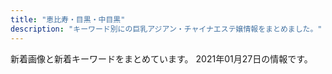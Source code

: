 ```yaml
---
title: "恵比寿・目黒・中目黒"
description: "キーワード別にの巨乳アジアン・チャイナエステ嬢情報をまとめました。"
---
```


新着画像と新着キーワードをまとめています。
2021年01月27日の情報です。

<DmmAffiliateIns />
<KeywordTable
  shops={
    [
    {
        "name": "Angel-\u30a8\u30f3\u30b8\u30a7\u30eb-",
        "keywords": {
            "85": 6,
            "E": 3,
            "89": 3,
            "90": 1,
            "F": 1,
            "88": 1,
            "C": 42,
            "86": 9,
            "D": 27,
            "87": 4,
            "84": 2
        },
        "station": "JR\u76ee\u9ed2\u99c5\u6771\u53e3",
        "url": "http://angel.jpn.cm/",
        "img_links": [
            "http://angel.jpn.cm/photos/sites/3/2020/09/2020092511154515.jpg",
            "http://angel.jpn.cm/images/room3.jpg",
            "http://angel.jpn.cm/photos/sites/3/2016/08/staff29.jpg",
            "http://angel.jpn.cm/photos/sites/3/2016/08/staff23a.jpg",
            "http://angel.jpn.cm/photos/sites/3/2016/08/staff4.jpg",
            "http://angel.jpn.cm/photos/sites/3/2016/08/staff22.jpg",
            "http://angel.jpn.cm/photos/sites/3/2019/07/2019071213431954.jpg",
            "http://angel.jpn.cm/photos/sites/3/2016/10/staff01.jpg",
            "http://angel.jpn.cm/photos/sites/3/2017/12/2017122705371661.jpg",
            "http://angel.jpn.cm/photos/sites/3/2017/05/8.jpg",
            "http://angel.jpn.cm/images/s_news.png",
            "http://angel.jpn.cm/photos/sites/3/2019/12/2019122718552413.jpg",
            "http://angel.jpn.cm/photos/sites/3/2016/09/72670992207769698.jpg",
            "http://angel.jpn.cm/photos/sites/3/2016/10/staff41.jpg",
            "http://angel.jpn.cm/images/top01.jpg",
            "http://angel.jpn.cm/photos/sites/3/2016/08/staff38.jpg",
            "http://angel.jpn.cm/photos/sites/3/2018/06/2018062105525655.jpg",
            "http://angel.jpn.cm/photos/sites/3/2018/11/201811011331167.jpg",
            "http://angel.jpn.cm/photos/sites/3/2019/12/2019122718552333.jpg",
            "http://angel.jpn.cm/photos/sites/3/2017/03/2.jpg",
            "http://angel.jpn.cm/photos/sites/3/2016/08/staff29a.jpg",
            "http://angel.jpn.cm/photos/sites/3/2016/08/staff24a.jpg",
            "http://angel.jpn.cm/photos/sites/3/2019/11/2019111814073465.jpg",
            "http://angel.jpn.cm/images/s_mobile.png",
            "http://angel.jpn.cm/images/room6.jpg",
            "http://angel.jpn.cm/photos/sites/3/2016/08/staff3.jpg",
            "http://angel.jpn.cm/images/room2.jpg",
            "http://angel.jpn.cm/images/mobile.jpg",
            "http://angel.jpn.cm/photos/sites/3/2016/08/staff36g.jpg",
            "http://angel.jpn.cm/images/room4.jpg",
            "http://angel.jpn.cm/photos/sites/3/2020/06/2020061515170635.jpg",
            "http://angel.jpn.cm/photos/sites/3/2018/06/2018061505064271.jpg",
            "http://angel.jpn.cm/photos/sites/3/2016/08/staff23.jpg",
            "http://angel.jpn.cm/photos/sites/3/2016/10/staff01a.jpg",
            "http://angel.jpn.cm/photos/sites/3/2019/07/2019071016030711.jpg",
            "http://angel.jpn.cm/photos/sites/3/2016/08/staff25.jpg",
            "http://cdn.dino-es.com/images/logo/150x40DinoEs.png",
            "http://angel.jpn.cm/photos/sites/3/2017/12/201712270537317.jpg",
            "http://angel.jpn.cm/photos/sites/3/2017/01/1.jpg",
            "http://angel.jpn.cm/images/s_pick.png",
            "http://angel.jpn.cm/photos/sites/3/2019/06/201906051042276.jpg",
            "http://angel.jpn.cm/images/room5.jpg",
            "http://angel.jpn.cm/images/s_link.png",
            "http://angel.jpn.cm/images/nbj3.jpg",
            "http://angel.jpn.cm/photos/sites/3/2016/08/staff28.jpg",
            "http://angel.jpn.cm/photos/sites/3/2018/06/2018061601280970.jpg",
            "http://angel.jpn.cm/photos/sites/3/2016/08/staff36h.jpg",
            "http://angel.jpn.cm/images/s_staff.png",
            "http://angel.jpn.cm/photos/sites/3/2016/08/staff39.jpg",
            "http://angel.jpn.cm/images/room1.jpg",
            "http://angel.jpn.cm/images/girl-z1.jpg",
            "http://angel.jpn.cm/photos/sites/3/2016/08/staff11.jpg",
            "http://angel.jpn.cm/photos/sites/3/2016/08/staff35.jpg",
            "http://angel.jpn.cm/photos/sites/3/2016/08/staff7a.jpg",
            "http://angel.jpn.cm/photos/sites/3/2018/06/2018061601280885.jpg",
            "http://angel.jpn.cm/photos/sites/3/2016/08/staff14.jpg",
            "http://angel.jpn.cm/images/info.jpg",
            "http://angel.jpn.cm/photos/sites/3/2016/08/staff21.jpg",
            "http://angel.jpn.cm/photos/sites/3/2016/08/staff4a.jpg",
            "http://angel.jpn.cm/photos/sites/3/2016/08/staff8.jpg",
            "http://angel.jpn.cm/photos/sites/3/2017/11/2017112010234266.jpg",
            "http://angel.jpn.cm/photos/sites/3/2016/08/staff37.jpg",
            "http://angel.jpn.cm/photos/sites/3/2019/10/2019100910242499.jpg",
            "http://angel.jpn.cm/images/room7.jpg",
            "http://angel.jpn.cm/photos/sites/3/2019/06/2019060510404179.jpg",
            "http://angel.jpn.cm/photos/sites/3/2016/08/staff8a.jpg",
            "http://angel.jpn.cm/photos/sites/3/2016/08/staff2.jpg",
            "http://angel.jpn.cm/images/girl-z2.jpg",
            "http://angel.jpn.cm/photos/sites/3/2019/11/201911181407260.jpg",
            "http://angel.jpn.cm/photos/sites/3/2016/09/staff40.jpg",
            "http://angel.jpn.cm/photos/sites/3/2016/08/staff39a.jpg",
            "http://angel.jpn.cm/photos/sites/3/2019/12/2019122718552430.jpg",
            "http://angel.jpn.cm/photos/sites/3/2018/09/2018091001155585.jpg",
            "http://angel.jpn.cm/photos/sites/3/2016/08/staff5.jpg",
            "http://angel.jpn.cm/photos/sites/3/2016/08/staff7.jpg",
            "http://angel.jpn.cm/photos/sites/3/2017/11/201711280608539.jpg",
            "http://angel.jpn.cm/photos/sites/3/2016/08/staff3a.jpg",
            "http://angel.jpn.cm/photos/sites/3/2017/04/1.jpg",
            "http://angel.jpn.cm/photos/sites/3/2018/06/2018061505064251.jpg",
            "http://angel.jpn.cm/photos/sites/3/2016/08/staff24.jpg",
            "http://angel.jpn.cm/photos/sites/3/2016/08/staff37a.jpg",
            "http://angel.jpn.cm/images/top02.jpg"
        ]
    },
    {
        "keywords": {
            "86": 17,
            "85": 7,
            "D": 19,
            "E": 5,
            "83": 7,
            "C": 7
        },
        "img_links": [
            "http://hi-msg.com/tonton/images/an_4_01.jpg",
            "http://hi-msg.com/tonton/images/r4.jpg",
            "http://hi-msg.com/tonton/images/an_5_02.jpg",
            "http://hi-msg.com/tonton/images/an_2_02.jpg",
            "http://hi-msg.com/tonton/images/an_1_01.jpg",
            "http://hi-msg.com/tonton/images/an_1_02.jpg",
            "http://hi-msg.com/tonton/images/qr.jpg",
            "http://hi-msg.com/tonton/images/an_2_01.jpg",
            "http://hi-msg.com/tonton/images/slider/slide3s.png",
            "http://hi-msg.com/tonton/images/staff_images/sl.png",
            "http://hi-msg.com/tonton/images/an_3_01.jpg",
            "http://hi-msg.com/tonton/images/slider/slide2s.png",
            "http://hi-msg.com/tonton/images/eve1.png",
            "http://hi-msg.com/tonton/images/slider/slide3.png",
            "http://hi-msg.com/tonton/images/an_6_01.jpg",
            "http://hi-msg.com/tonton/images/an_6_02.jpg",
            "http://hi-msg.com/tonton/images/index_01.jpg",
            "http://hi-msg.com/tonton/images/index-1.jpg",
            "http://hi-msg.com/tonton/images/an_5_01.jpg",
            "http://hi-msg.com/tonton/images/slider/slide1.png",
            "http://hi-msg.com/tonton/images/staff_images/st2.jpg",
            "http://hi-msg.com/tonton/images/staff_images/st1.jpg",
            "http://hi-msg.com/tonton/images/r2.jpg",
            "http://hi-msg.com/tonton/images/r3.jpg",
            "http://hi-msg.com/tonton/images/sys1.jpg",
            "http://hi-msg.com/tonton/images/r1.jpg",
            "http://hi-msg.com/tonton/images/fbb.jpg",
            "http://hi-msg.com/tonton/images/staff_images/st4.jpg",
            "http://hi-msg.com/tonton/images/slider/slide2.png",
            "http://hi-msg.com/tonton/images/staff_images/st3.jpg",
            "http://hi-msg.com/tonton/images/index-2.jpg",
            "http://hi-msg.com/tonton/images/an_3_02.jpg",
            "http://hi-msg.com/tonton/images/slider/slide1s.png",
            "http://hi-msg.com/tonton/images/an_4_02.jpg",
            "http://hi-msg.com/tonton/images/staff_images/st5.jpg"
        ],
        "name": "\u30c8\u30f3\u30c8\u30f3",
        "station": "JR\u6075\u6bd4\u5bff\u99c5\u897f\u53e3",
        "url": "http://hi-msg.com/tonton/"
    },
    {
        "station": "JR\u6075\u6bd4\u5bff\u99c5\u897f\u53e3",
        "url": "http://bimajo-massage.work/",
        "keywords": {
            "85": 14,
            "E": 12,
            "86": 12,
            "D": 25,
            "88": 12,
            "C": 14,
            "87": 13
        },
        "img_links": [
            "http://bimajo-massage.work/sp/img/pc.jpg",
            "http://bimajo-massage.work/img/st1.jpg",
            "http://bimajo-massage.work/img/st8.jpg",
            "http://bimajo-massage.work/img/st5.jpg",
            "http://bimajo-massage.work/sp/img/sys.jpg",
            "http://bimajo-massage.work/img/sta1.jpg",
            "http://bimajo-massage.work/sp/img/st1.jpg",
            "http://bimajo-massage.work/img/st7.jpg",
            "http://bimajo-massage.work/img/sta5.jpg",
            "http://bimajo-massage.work/sp/img/tel.jpg",
            "http://bimajo-massage.work/sp/img/cam.jpg",
            "http://bimajo-massage.work/sp/img/acc2.jpg",
            "http://bimajo-massage.work/img/sta8.jpg",
            "http://bimajo-massage.work/sp/img/t-r.jpg",
            "http://bimajo-massage.work/sp/img/pic.jpg",
            "http://bimajo-massage.work/sp/img/add.jpg",
            "http://bimajo-massage.work/sp/img/time.jpg",
            "http://bimajo-massage.work/img/pic.png",
            "http://bimajo-massage.work/img/st6.jpg",
            "http://bimajo-massage.work/sp/img/acc1.jpg",
            "http://bimajo-massage.work/sp/img/t-a.jpg",
            "http://bimajo-massage.work/img/acc2.jpg",
            "http://bimajo-massage.work/img/body-.png",
            "http://bimajo-massage.work/sp/img/botton.jpg",
            "http://bimajo-massage.work/sp/img/st6.jpg",
            "http://bimajo-massage.work/img/sta7.jpg",
            "http://bimajo-massage.work/sp/img/p-6.jpg",
            "http://bimajo-massage.work/img/acc1.jpg",
            "http://bimajo-massage.work/sp/img/info.jpg",
            "http://bimajo-massage.work/sp/img/st7.jpg",
            "http://bimajo-massage.work/sp/img/st8.jpg",
            "http://bimajo-massage.work/img/sta6.jpg",
            "http://bimajo-massage.work/img/bottom.png",
            "http://bimajo-massage.work/sp/img/tit.jpg",
            "http://bimajo-massage.work/sp/img/t-t.jpg",
            "http://bimajo-massage.work/sp/img/t-s.jpg",
            "http://bimajo-massage.work/sp/img/st5.jpg",
            "http://bimajo-massage.work/img/mo.png",
            "http://bimajo-massage.work/sp/img/p-7.jpg",
            "http://bimajo-massage.work/sp/img/p-8.jpg",
            "http://bimajo-massage.work/img/xmas.png",
            "http://bimajo-massage.work/sp/img/t-o.jpg"
        ],
        "name": "\u7f8e\u9b54\u5973"
    },
    {
        "img_links": [
            "http://victoria.tyo.cm/images/news.jpg",
            "http://victoria.tyo.cm/photos/sites/13/2019/05/201905100639429.jpg",
            "http://victoria.tyo.cm/photos/sites/13/2019/10/2019100904082968.jpg",
            "http://victoria.tyo.cm/photos/sites/13/2020/01/2020011104241542.jpg",
            "http://victoria.tyo.cm/photos/sites/13/2018/12/2018121502493847.jpg",
            "http://victoria.tyo.cm/photos/sites/13/2018/12/2018121502493879.jpg",
            "http://victoria.tyo.cm/photos/sites/13/2018/12/2018122904411765.jpg",
            "http://victoria.tyo.cm/photos/sites/13/2019/01/2019012509534353.jpg",
            "http://victoria.tyo.cm/images/face.jpg",
            "http://victoria.tyo.cm/photos/sites/13/2019/12/2019120406433710.jpg",
            "http://victoria.tyo.cm/photos/sites/13/2018/12/2018121502493953.jpg",
            "http://victoria.tyo.cm/photos/sites/13/2019/12/2019120904521188.jpg",
            "http://victoria.tyo.cm/photos/sites/13/2019/01/2019011103510521.jpg",
            "http://victoria.tyo.cm/images/mobile.jpg",
            "http://victoria.tyo.cm/images/room3.jpg",
            "http://victoria.tyo.cm/photos/sites/13/2019/06/2019061005275095.jpg",
            "http://victoria.tyo.cm/photos/sites/13/2019/04/2019040304024424.jpg",
            "http://victoria.tyo.cm/images/room4.jpg",
            "http://victoria.tyo.cm/photos/sites/13/2020/02/2020021307433041.jpg",
            "http://victoria.tyo.cm/photos/sites/13/2020/01/2020011205500461.jpg",
            "http://victoria.tyo.cm/images/s_staff.png",
            "http://victoria.tyo.cm/photos/sites/13/2019/10/2019101403232834.jpg",
            "http://victoria.tyo.cm/photos/sites/13/2020/03/2020031904101259.jpg",
            "http://victoria.tyo.cm/photos/sites/13/2020/02/2020020104570910.jpg",
            "http://victoria.tyo.cm/photos/sites/13/2019/02/2019021407162693.jpg",
            "http://victoria.tyo.cm/photos/sites/13/2019/12/2019120904521737.jpg",
            "http://victoria.tyo.cm/photos/sites/13/2020/01/2020012005552622.jpg",
            "http://victoria.tyo.cm/photos/sites/13/2019/01/2019012108071242.jpg",
            "http://victoria.tyo.cm/photos/sites/13/2018/12/2018122701570616.jpg",
            "http://victoria.tyo.cm/photos/sites/13/2018/12/2018122701570643.jpg",
            "http://victoria.tyo.cm/photos/sites/13/2019/02/2019022703022355.jpg",
            "http://victoria.tyo.cm/photos/sites/13/2019/02/2019021206543056.jpg",
            "https://www.a-side.com/ad/koko/include/banner/koko_125x125.png",
            "http://victoria.tyo.cm/photos/sites/13/2019/01/2019010506293526.jpg",
            "http://victoria.tyo.cm/images/top.jpg",
            "http://victoria.tyo.cm/photos/sites/13/2018/12/2018121502493814.jpg",
            "http://victoria.tyo.cm/photos/sites/13/2019/07/2019070206503156.jpg",
            "http://victoria.tyo.cm/photos/sites/13/2019/10/2019100904083557.jpg",
            "http://victoria.tyo.cm/photos/sites/13/2019/08/2019080607062415.jpg",
            "http://victoria.tyo.cm/photos/sites/13/2019/04/2019041807165826.jpg",
            "http://victoria.tyo.cm/photos/sites/13/2018/12/2018122904422525.jpg",
            "http://victoria.tyo.cm/images/room1.jpg",
            "http://victoria.tyo.cm/images/pick.jpg",
            "http://victoria.tyo.cm/photos/sites/13/2020/02/202002030340133.jpg",
            "http://victoria.tyo.cm/photos/sites/13/2020/01/2020012005552181.jpg",
            "http://victoria.tyo.cm/images/room2.jpg",
            "http://victoria.tyo.cm/photos/sites/13/2019/12/2019120106181894.jpg",
            "http://victoria.tyo.cm/photos/sites/13/2019/01/2019010506292922.jpg",
            "http://victoria.tyo.cm/photos/sites/13/2019/01/2019012509505197.jpg",
            "http://victoria.tyo.cm/photos/sites/13/2020/10/2020100803550565.jpg"
        ],
        "keywords": {
            "93": 1,
            "82": 2,
            "86": 10,
            "87": 4,
            "89": 1,
            "F": 1,
            "85": 8,
            "83": 7,
            "D": 21,
            "E": 3,
            "C": 7,
            "G": 1
        },
        "station": "JR\u76ee\u9ed2\u99c5\u6771\u53e3",
        "url": "http://victoria.tyo.cm/",
        "name": "Victoria\u30fb\u30d3\u30af\u30c8\u30ea\u30a2"
    },
    {
        "img_links": [
            "http://nakamegurofun.com/images/s5.jpg",
            "http://nakamegurofun.com/files/008-020964.jpg",
            "http://nakamegurofun.com/images/main_top.png",
            "http://nakamegurofun.com/files/0074f22.jpg",
            "http://nakamegurofun.com/images/s4.jpg",
            "http://nakamegurofun.com/images/zi_massage.png",
            "http://nakamegurofun.com/files/002fa9d.jpg",
            "http://nakamegurofun.com/images/tel.png",
            "http://nakamegurofun.com/files/007fa9d.jpg",
            "http://nakamegurofun.com/files/0070964.jpg",
            "http://nakamegurofun.com/files/006fa9d.jpg",
            "http://nakamegurofun.com/files/0080964.jpg",
            "http://nakamegurofun.com/images/s3.jpg",
            "http://nakamegurofun.com/images/infotiao1.jpg",
            "http://nakamegurofun.com/images/s1.jpg",
            "http://nakamegurofun.com/files/006-020964.jpg",
            "http://nakamegurofun.com/files/0060964.jpg",
            "http://nakamegurofun.com/images/service91a6.png",
            "http://nakamegurofun.com/files/008-030964.jpg",
            "http://nakamegurofun.com/files/002-030964.jpg",
            "http://nakamegurofun.com/images/shop/shop02.jpg",
            "http://nakamegurofun.com/files/0020964.jpg",
            "http://nakamegurofun.com/files/005-030964.jpg",
            "http://nakamegurofun.com/files/003fa9d.jpg",
            "http://nakamegurofun.com/files/0034f22.jpg",
            "http://nakamegurofun.com/files/0024f22.jpg",
            "http://nakamegurofun.com/images/s2.jpg",
            "http://nakamegurofun.com/files/005-020964.jpg",
            "http://nakamegurofun.com/images/zi_staff.png",
            "http://nakamegurofun.com/files/007-030964.jpg",
            "http://nakamegurofun.com/images/xian.png",
            "http://nakamegurofun.com/files/0084f22.jpg",
            "http://nakamegurofun.com/files/003-030964.jpg",
            "http://nakamegurofun.com/images/main_bottom.png",
            "http://nakamegurofun.com/images/shop/shop04.jpg",
            "http://nakamegurofun.com/files/008fa9d.jpg",
            "http://nakamegurofun.com/files/003-020964.jpg",
            "http://nakamegurofun.com/files/002-020964.jpg",
            "http://nakamegurofun.com/files/005fa9d.jpg",
            "http://nakamegurofun.com/files/006-030964.jpg",
            "http://nakamegurofun.com/files/0064f22.jpg",
            "http://nakamegurofun.com/images/shop/shop01.jpg",
            "http://nakamegurofun.com/files/0054f22.jpg",
            "http://nakamegurofun.com/files/0050964.jpg",
            "http://nakamegurofun.com/files/007-020964.jpg",
            "http://nakamegurofun.com/images/shop/shop03.jpg",
            "http://nakamegurofun.com/files/0030964.jpg"
        ],
        "url": "http://nakamegurofun.com/",
        "station": "\u4e2d\u76ee\u9ed2\u99c5\u897f\u53e3",
        "keywords": {
            "D": 5,
            "85": 1,
            "87": 4,
            "88": 1,
            "C": 1
        },
        "name": "Flower \uff5e\u30d5\u30e9\u30ef\u30fc\uff5e"
    },
    {
        "url": "http://relacute.tyo.cm/",
        "station": "JR\u76ee\u9ed2\u99c5\u6771\u53e3",
        "img_links": [
            "http://relacute.tyo.cm/photos/sites/42/2017/04/2.jpg",
            "http://relacute.tyo.cm/images/s_news.jpg",
            "http://relacute.tyo.cm/images/staff01.jpg",
            "http://relacute.tyo.cm/photos/sites/42/2019/02/201902121620011.jpg",
            "http://relacute.tyo.cm/photos/sites/42/2019/02/2019021216200689.jpg",
            "http://relacute.tyo.cm/images/girl-z1.jpg",
            "http://relacute.tyo.cm/photos/sites/42/2016/11/staff1.jpg",
            "http://relacute.tyo.cm/images/girl-z2.jpg",
            "http://relacute.tyo.cm/photos/sites/42/2016/11/staff6.jpg",
            "http://relacute.tyo.cm/images/newface1.jpg",
            "http://relacute.tyo.cm/photos/sites/42/2017/05/16.jpg",
            "http://relacute.tyo.cm/photos/sites/42/2016/11/staff7.jpg",
            "http://relacute.tyo.cm/images/mobile.png",
            "http://relacute.tyo.cm/images/top.jpg",
            "http://relacute.tyo.cm/photos/sites/42/2016/11/5.jpg",
            "http://relacute.tyo.cm/images/link1.jpg",
            "http://relacute.tyo.cm/images/top1.jpg",
            "http://relacute.tyo.cm/photos/sites/42/2017/04/411443062809353899.jpg",
            "http://relacute.tyo.cm/photos/sites/42/2017/06/18.jpg"
        ],
        "keywords": {
            "87": 1,
            "D": 9,
            "C": 25
        },
        "name": "RelaCute \u30ea\u30e9\u30ad\u30e5\u30fc\u30c8"
    },
    {
        "keywords": {
            "C": 34,
            "D": 18
        },
        "img_links": [
            "http://with-you.tyo.cm/photos/sites/6/2019/11/2019110107572662.jpg",
            "http://with-you.tyo.cm/photos/sites/6/2020/03/2020032714573892.jpg",
            "http://with-you.tyo.cm/photos/sites/6/2020/06/2020061515324852.jpg",
            "http://with-you.tyo.cm/photos/sites/6/2019/02/2019021818404723.jpg",
            "http://with-you.tyo.cm/photos/sites/6/2019/10/2019102716505281.jpg",
            "http://with-you.tyo.cm/photos/sites/6/2019/11/2019112916080552.jpg",
            "http://with-you.tyo.cm/images/top.png",
            "http://with-you.tyo.cm/photos/sites/6/2019/11/2019111915264046.jpg",
            "http://with-you.tyo.cm/photos/sites/6/2019/02/2019021818395644.jpg",
            "http://with-you.tyo.cm/photos/sites/6/2019/11/2019112517122617.jpg",
            "http://with-you.tyo.cm/photos/sites/6/2019/02/2019021816155116.jpg",
            "http://with-you.tyo.cm/photos/sites/6/2020/03/2020032714542799.jpg",
            "http://with-you.tyo.cm/photos/sites/6/2019/10/2019102716505124.jpg",
            "http://with-you.tyo.cm/photos/sites/6/2020/06/2020061515330329.jpg",
            "http://with-you.tyo.cm/images/s_pick.jpg",
            "http://with-you.tyo.cm/photos/sites/6/2019/02/2019021816145119.jpg",
            "http://with-you.tyo.cm/images/s_news.jpg",
            "http://with-you.tyo.cm/photos/sites/6/2019/11/2019110806175734.jpg",
            "http://with-you.tyo.cm/photos/sites/6/2019/11/2019110107573374.jpg",
            "http://with-you.tyo.cm/images/s_staff.jpg",
            "http://with-you.tyo.cm/photos/sites/6/2019/11/2019110108001772.jpg",
            "http://with-you.tyo.cm/images/s_recuit.jpg",
            "http://with-you.tyo.cm/photos/sites/6/2019/11/2019111915264240.jpg",
            "http://with-you.tyo.cm/images/s_link.jpg",
            "http://with-you.tyo.cm/photos/sites/6/2019/12/2019121017051597.jpg",
            "http://with-you.tyo.cm/photos/sites/6/2019/11/2019112916075124.jpg",
            "http://with-you.tyo.cm/photos/sites/6/2019/06/2019060510455732.jpg",
            "http://with-you.tyo.cm/photos/sites/6/2019/11/2019112517121980.jpg",
            "http://with-you.tyo.cm/photos/sites/6/2019/11/2019112916075813.jpg",
            "http://with-you.tyo.cm/photos/sites/6/2019/11/2019110806175615.jpg",
            "http://with-you.tyo.cm/photos/sites/6/2019/11/2019110108002447.jpg",
            "http://with-you.tyo.cm/photos/sites/6/2019/12/2019121017051599.jpg",
            "http://with-you.tyo.cm/photos/sites/6/2019/03/2019030615474648.jpg",
            "http://with-you.tyo.cm/photos/sites/6/2019/11/2019110606012817.jpg",
            "http://with-you.tyo.cm/photos/sites/6/2019/12/2019121914290846.jpg",
            "http://with-you.tyo.cm/photos/sites/6/2019/12/2019121914290210.jpg",
            "http://with-you.tyo.cm/photos/sites/6/2019/11/2019112214503286.jpg",
            "http://with-you.tyo.cm/photos/sites/6/2020/09/2020092511214697.jpg",
            "http://with-you.tyo.cm/photos/sites/6/2019/11/2019112214502832.jpg"
        ],
        "name": "With you\u30fb\u30a6\u30a3\u30ba\u30e6\u30fc",
        "url": "http://with-you.tyo.cm",
        "station": "JR\u76ee\u9ed2\u99c5\u6771\u53e3"
    },
    {
        "name": "OnlyOne",
        "url": "http://onlyone.tyo.cm/",
        "station": "JR\u76ee\u9ed2\u99c5\u897f\u53e3",
        "keywords": {
            "88": 2,
            "83": 2,
            "84": 1,
            "E": 1,
            "87": 7,
            "D": 27,
            "C": 4,
            "86": 10,
            "F": 1,
            "85": 8
        },
        "img_links": [
            "http://onlyone.tyo.cm/photos/sites/5/2019/02/2019022310345266.jpg",
            "http://onlyone.tyo.cm/photos/sites/5/2020/07/2020070217061815.jpg",
            "http://onlyone.tyo.cm/photos/sites/5/2018/10/201810181432433.jpg",
            "http://onlyone.tyo.cm/photos/sites/5/2019/05/2019052911352557.jpg",
            "http://onlyone.tyo.cm/photos/sites/5/2018/09/2018092710191274.jpg",
            "http://onlyone.tyo.cm/photos/sites/5/2019/07/201907171609201.jpg",
            "http://onlyone.tyo.cm/photos/sites/5/2019/11/2019110105152849.jpg",
            "http://onlyone.tyo.cm/photos/sites/5/2020/01/2020011412572423.jpg",
            "http://onlyone.tyo.cm/images/top.png",
            "http://onlyone.tyo.cm/photos/sites/5/2020/05/2020051419324761.jpg",
            "http://onlyone.tyo.cm/images/s_link.png",
            "http://onlyone.tyo.cm/photos/sites/5/2019/01/2019013017371133.jpg",
            "http://onlyone.tyo.cm/images/room1.jpg",
            "http://onlyone.tyo.cm/photos/sites/5/2019/05/2019050915292562.jpg",
            "http://onlyone.tyo.cm/photos/sites/5/2018/06/2018062904050630.jpg",
            "http://onlyone.tyo.cm/photos/sites/5/2019/06/2019060510384975.jpg",
            "http://onlyone.tyo.cm/photos/sites/5/2020/01/2020011413500417.jpg",
            "http://onlyone.tyo.cm/photos/sites/5/2019/12/2019121715483135.jpg",
            "http://onlyone.tyo.cm/images/room3.jpg",
            "http://onlyone.tyo.cm/photos/sites/5/2020/09/2020092510523723.jpg",
            "http://onlyone.tyo.cm/images/line.jpg",
            "http://onlyone.tyo.cm/photos/sites/5/2019/12/2019120510353312.jpg",
            "http://onlyone.tyo.cm/photos/sites/5/2019/03/2019030418403098.jpg",
            "http://onlyone.tyo.cm/photos/sites/5/2018/08/2018082407542866.jpg",
            "http://onlyone.tyo.cm/images/acc3.jpg",
            "http://onlyone.tyo.cm/photos/sites/5/2020/09/2020092218541894.jpg",
            "http://onlyone.tyo.cm/photos/sites/5/2018/11/2018110713255310.jpg",
            "http://onlyone.tyo.cm/photos/sites/5/2019/06/2019060510472559.jpg",
            "http://onlyone.tyo.cm/images/new.jpg",
            "http://onlyone.tyo.cm/photos/sites/5/2020/09/2020090210405221.jpg",
            "http://onlyone.tyo.cm/photos/sites/5/2019/07/2019070711031982.jpg",
            "http://onlyone.tyo.cm/photos/sites/5/2020/09/2020092510524025.jpg",
            "http://onlyone.tyo.cm/images/acc1.jpg",
            "http://onlyone.tyo.cm/photos/sites/5/2019/02/2019022310350119.jpg",
            "http://onlyone.tyo.cm/photos/sites/5/2018/07/2018071709241386.jpg",
            "http://onlyone.tyo.cm/images/room2.jpg",
            "http://onlyone.tyo.cm/photos/sites/5/2018/03/2018031607430562.jpg",
            "http://onlyone.tyo.cm/photos/sites/5/2019/07/2019070616424775.jpg",
            "http://onlyone.tyo.cm/photos/sites/5/2018/11/2018112110301745.jpg",
            "http://onlyone.tyo.cm/images/room4.jpg",
            "http://onlyone.tyo.cm/photos/sites/5/2020/02/2020022610121615.jpg",
            "http://onlyone.tyo.cm/photos/sites/5/2019/01/2019011814353078.jpg",
            "http://onlyone.tyo.cm/photos/sites/5/2017/11/2017112708111797.jpg",
            "http://onlyone.tyo.cm/photos/sites/5/2019/02/2019022310334774.jpg",
            "http://onlyone.tyo.cm/photos/sites/5/2018/08/2018080308152252.jpg",
            "http://onlyone.tyo.cm/photos/sites/5/2020/09/2020092510523998.jpg",
            "http://onlyone.tyo.cm/photos/sites/5/2020/07/2020070215334437.jpg",
            "http://onlyone.tyo.cm/images/acc2.jpg",
            "http://onlyone.tyo.cm/photos/sites/5/2020/09/2020092617301564.jpg",
            "http://onlyone.tyo.cm/photos/sites/5/2019/07/2019071716092046.jpg",
            "http://onlyone.tyo.cm/photos/sites/5/2019/01/2019013017372064.jpg",
            "http://onlyone.tyo.cm/photos/sites/5/2019/08/2019082610481667.jpg",
            "http://onlyone.tyo.cm/images/s_staff.png",
            "http://onlyone.tyo.cm/photos/sites/5/2020/06/2020060815500896.jpg",
            "http://onlyone.tyo.cm/images/acc4.jpg",
            "http://onlyone.tyo.cm/photos/sites/5/2019/11/2019112117013754.jpg",
            "http://onlyone.tyo.cm/photos/sites/5/2020/03/2020031716151746.jpg",
            "http://onlyone.tyo.cm/photos/sites/5/2019/08/2019080815010066.jpg",
            "http://onlyone.tyo.cm/photos/sites/5/2020/01/2020011413501066.jpg",
            "http://onlyone.tyo.cm/photos/sites/5/2019/11/2019110105153240.jpg"
        ]
    },
    {
        "name": "\u30aa\u30a2\u30b7\u30b9",
        "station": "\u897f\u5c0f\u5c71\u99c5",
        "keywords": {
            "D": 6,
            "86": 2,
            "C": 14,
            "87": 4,
            "85": 2
        },
        "img_links": [
            "http://www.oasis.esjoho.com/img/ttl_info.png",
            "http://www.oasis.esjoho.com/files/005-02.jpg",
            "http://www.oasis.esjoho.com/img/tel.png",
            "http://www.oasis.esjoho.com/files/005.jpg",
            "http://www.oasis.esjoho.com/files/002.jpg",
            "http://www.oasis.esjoho.com/img/btn_blog.png",
            "http://www.oasis.esjoho.com/img/pickup.jpg",
            "http://www.oasis.esjoho.com/files/001.jpg",
            "http://www.oasis.esjoho.com/files/004.jpg",
            "http://www.oasis.esjoho.com/files/001-02.jpg",
            "http://www.oasis.esjoho.com/img/goback.jpg",
            "http://www.oasis.esjoho.com/files/004-02.jpg",
            "http://www.oasis.esjoho.com/files/002-02.jpg",
            "http://www.oasis.esjoho.com/img/btn_side_mobile.jpg",
            "http://www.oasis.esjoho.com/img/ttl_news.png"
        ],
        "url": "http://www.oasis.esjoho.com/"
    },
    {
        "name": "\u30d5\u30a3\u30b8\u30fc\u30ea\u30be\u30fc\u30c8",
        "keywords": {
            "D": 141,
            "87": 78,
            "89": 18,
            "E": 57,
            "82": 18,
            "C": 138,
            "86": 60,
            "83": 39,
            "85": 123
        },
        "img_links": [
            "http://fiji-resort.ests.jp/photos/sites/30/2018/11/2018110510493422.jpg",
            "http://fiji-resort.ests.jp/photos/sites/30/2018/09/2018091916161390.jpg",
            "http://fiji-resort.ests.jp/photos/sites/30/2019/09/2019092914334514.jpg",
            "http://fiji-resort.ests.jp/photos/sites/30/2019/04/2019042017525677.jpg",
            "http://fiji-resort.ests.jp/photos/sites/30/2018/06/2018061511340989.jpg",
            "http://fiji-resort.ests.jp/images/access04.jpg",
            "http://fiji-resort.ests.jp/images/top.png",
            "http://fiji-resort.ests.jp/photos/sites/30/2018/11/2018110510493920.jpg",
            "http://fiji-resort.ests.jp/photos/sites/30/2019/05/2019050215480138.jpg",
            "http://fiji-resort.ests.jp/images/end.png",
            "http://fiji-resort.ests.jp/photos/sites/30/2019/03/2019033011081995.jpg",
            "http://fiji-resort.ests.jp/photos/sites/30/2019/11/2019110909384037.jpg",
            "http://fiji-resort.ests.jp/photos/sites/30/2019/06/2019061411123068.jpg",
            "http://fiji-resort.ests.jp/images/mobile.png",
            "http://fiji-resort.ests.jp/images/topics_bj3.png",
            "http://fiji-resort.ests.jp/images/s_link.png",
            "http://fiji-resort.ests.jp/photos/sites/30/2019/03/2019031518525662.jpg",
            "http://fiji-resort.ests.jp/photos/sites/30/2018/09/2018091301234543.jpg",
            "http://fiji-resort.ests.jp/images/line.png",
            "http://fiji-resort.ests.jp/photos/sites/30/2019/05/2019050215480157.jpg",
            "http://fiji-resort.ests.jp/images/access02.jpg",
            "http://fiji-resort.ests.jp/photos/sites/30/2019/12/2019121110440091.jpg",
            "http://fiji-resort.ests.jp/photos/sites/30/2019/06/2019060610451514.jpg",
            "http://fiji-resort.ests.jp/images/s_topics.png",
            "http://fiji-resort.ests.jp/photos/sites/30/2019/05/2019050215480292.jpg",
            "http://fiji-resort.ests.jp/images/s_staff.png",
            "http://fiji-resort.ests.jp/images/access01.jpg",
            "http://fiji-resort.ests.jp/photos/sites/30/2019/03/2019033011105316.jpg",
            "http://fiji-resort.ests.jp/images/access06.jpg",
            "http://fiji-resort.ests.jp/images/access05.jpg",
            "http://fiji-resort.ests.jp/photos/sites/30/2020/02/2020022116402274.jpg",
            "http://fiji-resort.ests.jp/images/access03.jpg"
        ],
        "url": "http://fiji-resort.ests.jp/",
        "station": "\u4e2d\u76ee\u9ed2\u99c5\u897f\u53e3"
    },
    {
        "keywords": {
            "86": 27,
            "83": 7,
            "85": 26,
            "E": 28,
            "D": 74,
            "C": 44,
            "87": 33,
            "88": 10,
            "84": 2
        },
        "name": "\u6d77\u8cca\u8239",
        "station": "\u4e2d\u76ee\u9ed2\u99c5\u5357\u6539\u672d\u897f\u53e3",
        "img_links": [
            "http://kaizokusen.jpn.mn/photos/sites/31/2020/06/2020061305220545.jpg",
            "http://kaizokusen.jpn.mn/photos/sites/31/2019/09/2019092905302643.jpg",
            "http://kaizokusen.jpn.mn/photos/sites/31/2020/02/2020022107354732.jpg",
            "http://kaizokusen.jpn.mn/photos/sites/31/2020/04/2020042207290081.jpg",
            "http://kaizokusen.jpn.mn/images/s_staff.png",
            "http://kaizokusen.jpn.mn/photos/sites/31/2019/09/2019091102140786.jpg",
            "http://kaizokusen.jpn.mn/images/s_news.jpg",
            "http://kaizokusen.jpn.mn/photos/sites/31/2020/05/2020051510144982.jpg",
            "http://kaizokusen.jpn.mn/photos/sites/31/2020/03/2020031402334084.jpg",
            "http://kaizokusen.jpn.mn/photos/sites/31/2019/01/201901130238317.jpg",
            "http://kaizokusen.jpn.mn/photos/sites/31/2019/06/2019061406003197.jpg",
            "http://kaizokusen.jpn.mn/photos/sites/31/2018/12/2018121710580889.jpg",
            "http://kaizokusen.jpn.mn/photos/sites/31/2019/06/2019060402255271.jpg",
            "http://kaizokusen.jpn.mn/photos/sites/31/2019/05/2019051702252726.jpg",
            "http://kaizokusen.jpn.mn/photos/sites/31/2020/03/2020030801205388.jpg",
            "http://kaizokusen.jpn.mn/photos/sites/31/2019/12/201912200917482.jpg",
            "http://kaizokusen.jpn.mn/photos/sites/31/2020/02/202002070127147.jpg",
            "http://kaizokusen.jpn.mn/images/end.png",
            "http://kaizokusen.jpn.mn/photos/sites/31/2019/01/2019010309225534.jpg",
            "http://kaizokusen.jpn.mn/images/news03.jpg",
            "http://kaizokusen.jpn.mn/images/news_bj3.jpg",
            "http://kaizokusen.jpn.mn/photos/sites/31/2019/03/2019032710574970.jpg",
            "http://kaizokusen.jpn.mn/images/mobile.jpg",
            "http://kaizokusen.jpn.mn/photos/sites/31/2020/08/2020082411195272.jpg",
            "http://kaizokusen.jpn.mn/photos/sites/31/2019/06/2019061406003081.jpg",
            "http://kaizokusen.jpn.mn/photos/sites/31/2019/11/2019111401215721.jpg",
            "http://kaizokusen.jpn.mn/images/s_link.png",
            "http://kaizokusen.jpn.mn/photos/sites/31/2019/04/2019040301572848.jpg",
            "http://kaizokusen.jpn.mn/photos/sites/31/2020/06/2020062208015349.jpg",
            "http://kaizokusen.jpn.mn/images/top.jpg",
            "http://kaizokusen.jpn.mn/photos/sites/31/2019/11/2019111410352979.jpg",
            "http://kaizokusen.jpn.mn/photos/sites/31/2019/03/2019032601332117.jpg",
            "http://kaizokusen.jpn.mn/photos/sites/31/2020/11/2020112103070699.jpg",
            "http://kaizokusen.jpn.mn/photos/sites/31/2018/12/2018122706404758.jpg",
            "http://kaizokusen.jpn.mn/photos/sites/31/2020/06/2020061302013959.jpg",
            "http://kaizokusen.jpn.mn/images/s_contact.jpg",
            "http://kaizokusen.jpn.mn/photos/sites/31/2019/12/2019122806012497.jpg",
            "http://kaizokusen.jpn.mn/images/news_bj1.jpg",
            "http://kaizokusen.jpn.mn/photos/sites/31/2020/01/2020011609085443.jpg",
            "http://kaizokusen.jpn.mn/photos/sites/31/2019/11/2019112102290816.jpg",
            "http://kaizokusen.jpn.mn/photos/sites/31/2019/06/2019060402255852.jpg",
            "http://kaizokusen.jpn.mn/images/news04.jpg",
            "http://kaizokusen.jpn.mn/photos/sites/31/2019/01/2019012803255272.jpg",
            "http://kaizokusen.jpn.mn/images/s_pick.png",
            "http://kaizokusen.jpn.mn/photos/sites/31/2019/02/2019022801560094.jpg",
            "http://kaizokusen.jpn.mn/photos/sites/31/2018/07/2018070912312985.jpg",
            "http://kaizokusen.jpn.mn/photos/sites/31/2019/12/2019121904244431.jpg",
            "http://kaizokusen.jpn.mn/photos/sites/31/2020/12/2020120801390122.jpg",
            "http://kaizokusen.jpn.mn/photos/sites/31/2020/01/2020010602051995.jpg",
            "http://kaizokusen.jpn.mn/photos/sites/31/2019/02/2019021410470448.jpg",
            "http://kaizokusen.jpn.mn/photos/sites/31/2020/06/2020060409294464.jpg",
            "http://kaizokusen.jpn.mn/images/headline.jpg",
            "http://kaizokusen.jpn.mn/photos/sites/31/2020/08/2020080301195061.jpg"
        ],
        "url": "http://kaizokusen.jpn.mn/"
    },
    {
        "name": "\u91d1\u306e\u6708",
        "url": "http://kintsuki.este88.com/",
        "station": "JR\u76ee\u9ed2\u99c5\u6771\u53e3",
        "img_links": [
            "http://kintsuki.este88.com/gals/koyuki1.jpg",
            "http://kintsuki.este88.com/images/r02.jpg",
            "http://kintsuki.este88.com/images/r04.jpg",
            "http://kintsuki.este88.com/gals/rei1.jpg",
            "http://kintsuki.este88.com/gals/yuyu1.jpg",
            "http://kintsuki.este88.com/gals/mika1.jpg",
            "http://kintsuki.este88.com/gals/kixyoko1.jpg",
            "http://kintsuki.este88.com/images/ph1.jpg",
            "http://kintsuki.este88.com/gals/momo1.jpg",
            "http://kintsuki.este88.com/gals/kana1.jpg",
            "http://kintsuki.este88.com/gals/rina1.jpg",
            "http://kintsuki.este88.com/gals/kaori1.jpg",
            "http://kintsuki.este88.com/images/r01.jpg"
        ],
        "keywords": {}
    },
    {
        "url": "https://fuwatenshi.tyo.cm/",
        "img_links": [
            "https://fuwatenshi.tyo.cm/images/s_service.png",
            "https://fuwatenshi.tyo.cm/images/room3.jpg",
            "https://fuwatenshi.tyo.cm/images/service4.jpg",
            "https://fuwatenshi.tyo.cm/images/mobile.jpg",
            "https://fuwatenshi.tyo.cm/photos/sites/71/2020/12/2020120109025928.jpg",
            "https://fuwatenshi.tyo.cm/photos/sites/71/2020/11/2020111008511341.jpg",
            "https://fuwatenshi.tyo.cm/images/service1.jpg",
            "https://fuwatenshi.tyo.cm/photos/sites/71/2021/01/2021011009194573.jpg",
            "https://fuwatenshi.tyo.cm/photos/sites/71/2020/12/2020120109025939.jpg",
            "https://fuwatenshi.tyo.cm/photos/sites/71/2020/12/2020120805180429.jpg",
            "https://fuwatenshi.tyo.cm/images/service3.jpg",
            "https://fuwatenshi.tyo.cm/images/s_staff.png",
            "https://fuwatenshi.tyo.cm/photos/sites/71/2021/01/2021010907290646.jpg",
            "https://fuwatenshi.tyo.cm/images/s_news.jpg",
            "https://fuwatenshi.tyo.cm/photos/sites/71/2021/01/2021010907195524.jpg",
            "https://fuwatenshi.tyo.cm/images/room4.jpg",
            "https://fuwatenshi.tyo.cm/photos/sites/71/2020/12/2020120109030359.jpg",
            "https://fuwatenshi.tyo.cm/photos/sites/71/2020/11/2020112701383631.jpg",
            "https://fuwatenshi.tyo.cm/photos/sites/71/2020/12/202012010903004.jpg",
            "https://fuwatenshi.tyo.cm/images/info.jpg",
            "https://fuwatenshi.tyo.cm/images/s_pick.jpg",
            "https://fuwatenshi.tyo.cm/photos/sites/71/2020/11/2020111008511286.jpg",
            "https://fuwatenshi.tyo.cm/images/service2.jpg",
            "https://fuwatenshi.tyo.cm/images/top.jpg",
            "https://fuwatenshi.tyo.cm/images/room6.jpg",
            "https://fuwatenshi.tyo.cm/images/room1.jpg",
            "https://fuwatenshi.tyo.cm/images/room2.jpg"
        ],
        "name": "\u3075\u308f\u3075\u308f\u5929\u4f7f",
        "keywords": {
            "84": 7,
            "D": 35,
            "89": 7,
            "86": 14,
            "E": 7,
            "85": 14
        },
        "station": "JR\u6075\u6bd4\u5bff\u99c5\u897f\u53e3"
    },
    {
        "url": "http://meguro-babel.com/",
        "keywords": {},
        "img_links": [
            "http://meguro-babel.com/girl/6.jpg",
            "http://meguro-babel.com/images/room/photo03.jpg",
            "http://meguro-babel.com/girl/10.jpg",
            "http://meguro-babel.com/girl/9.jpg",
            "http://meguro-babel.com/topics/img/146-1.jpg",
            "http://meguro-babel.com/topics/img/142-1.jpg",
            "http://meguro-babel.com/girl/1.jpg",
            "http://meguro-babel.com/topics/img/150-1.jpg",
            "http://meguro-babel.com/girl/5.jpg",
            "http://meguro-babel.com/girl/2.jpg",
            "http://meguro-babel.com/images/topimg4.jpg",
            "http://meguro-babel.com/images/img_1.jpg",
            "http://meguro-babel.com/girl/8.jpg",
            "http://meguro-babel.com/girl/11.jpg",
            "http://meguro-babel.com/images/qr.jpg",
            "http://meguro-babel.com/topics/img/145-1.jpg",
            "http://meguro-babel.com/images/room/photo02.jpg",
            "http://meguro-babel.com/girl/15.jpg",
            "http://meguro-babel.com/girl/7.jpg",
            "http://meguro-babel.com/topics/img/149-1.jpg",
            "http://meguro-babel.com/girl/4.jpg",
            "http://meguro-babel.com/girl/21.jpg",
            "http://meguro-babel.com/girl/24.jpg",
            "http://meguro-babel.com/images/room/photo01.jpg",
            "http://meguro-babel.com/images/room/photo04.jpg",
            "http://meguro-babel.com/topics/img/129-1.jpg",
            "http://meguro-babel.com/girl/19.jpg",
            "http://meguro-babel.com/girl/3.jpg"
        ],
        "station": "JR\u76ee\u9ed2\u99c5\u6771\u53e3",
        "name": "\u30d0\u30d9\u30eb"
    }
]
}
/>
<DmmAffiliateScript />
